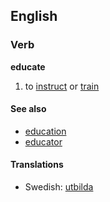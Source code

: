 ==English==
===Verb===
'''educate'''
#to [[instruct]] or [[train]]

====See also====
*[[education]]
*[[educator]]

====Translations====
*Swedish: [[utbilda]]